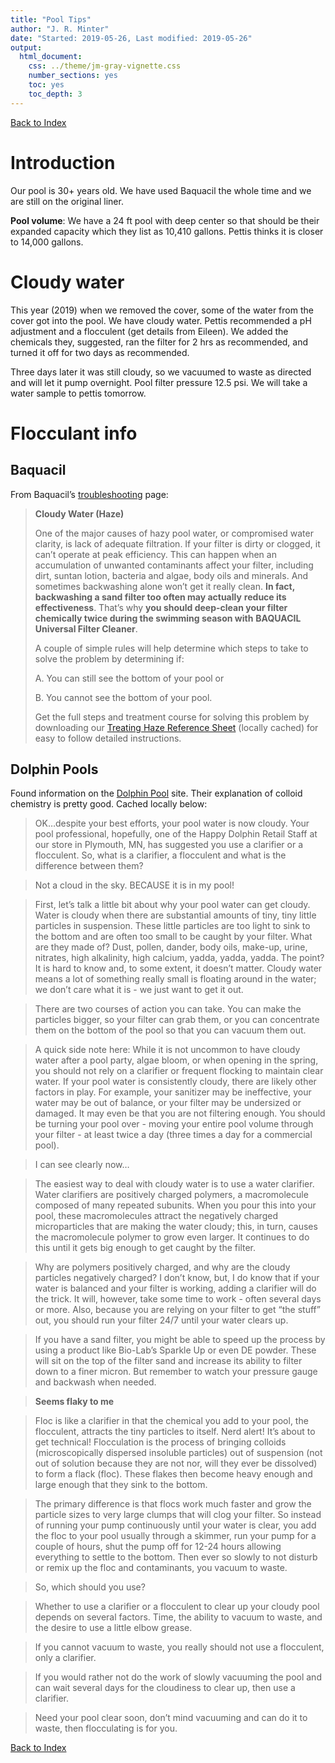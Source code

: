 ```yaml
---
title: "Pool Tips"
author: "J. R. Minter"
date: "Started: 2019-05-26, Last modified: 2019-05-26"
output:
  html_document:
    css: ../theme/jm-gray-vignette.css
    number_sections: yes
    toc: yes
    toc_depth: 3
---
```


[Back to Index](../README.html)

# Introduction

Our pool is 30+ years old. We have used Baquacil the whole time and we
are still on the original liner.

**Pool volume**: We have a 24 ft pool with deep center so that should be their
expanded capacity which they list as 10,410 gallons. Pettis thinks it is closer
to 14,000 gallons.

# Cloudy water

This year (2019) when we removed the cover, some of the water from the cover
got into the pool. We have cloudy water. Pettis recommended a pH adjustment
and a flocculent (get details from Eileen). We added the chemicals they,
suggested, ran the filter for 2 hrs as recommended, and turned it off for
two days as recommended. 

Three days later it was still cloudy, so we vacuumed to waste as directed and
will let it pump overnight. Pool filter pressure 12.5 psi. We will take a water
sample to pettis tomorrow.

# Flocculant info

## Baquacil

From Baquacil's
[troubleshooting](https://www.baquacil.com/troubleshooting/solution) page:

> **Cloudy Water (Haze)**
>
>
> One of the major causes of hazy pool water, or compromised water clarity,
> is lack of adequate filtration. If your filter is dirty or clogged, it can't
> operate at peak efficiency. This can happen when an accumulation of unwanted
> contaminants affect your filter, including dirt, suntan lotion, bacteria and
> algae, body oils and minerals. And sometimes backwashing alone won't get it
> really clean. **In fact, backwashing a sand filter too often may actually**
> **reduce its effectiveness**. That's why **you should deep-clean your filter**
> **chemically twice during the swimming season with**
> **BAQUACIL Universal Filter Cleaner**.
> 
> A couple of simple rules will help determine which steps to take to solve the
>problem by determining if:
>
> A. You can still see the bottom of your pool or
>
> B. You cannot see the bottom of your pool.
> 
> Get the full steps and treatment course for solving this problem by
> downloading our
> [Treating Haze Reference Sheet](pdf/Haze.pdf) (locally cached)
> for easy to follow detailed instructions.

## Dolphin Pools

Found information on the
[Dolphin Pool](https://www.dolphinpool-spa.com/index.php/pro-tip-blog/41-what-the-floc)
site. Their explanation of colloid chemistry is pretty good. Cached locally below:

> OK…despite your best efforts, your pool water is now cloudy. Your pool professional, hopefully, one of the Happy Dolphin Retail Staff at our store in Plymouth, MN, has suggested you use a clarifier or a flocculent. So, what is a clarifier, a flocculent and what is the difference between them?

> Not a cloud in the sky. BECAUSE it is in my pool!

> First, let’s talk a little bit about why your pool water can get cloudy. Water is cloudy when there are substantial amounts of tiny, tiny little particles in suspension. These little particles are too light to sink to the bottom and are often too small to be caught by your filter. What are they made of? Dust, pollen, dander, body oils, make-up, urine, nitrates, high alkalinity, high calcium, yadda, yadda, yadda. The point? It is hard to know and, to some extent, it doesn’t matter. Cloudy water means a lot of something really small is floating around in the water; we don’t care what it is - we just want to get it out.

> There are two courses of action you can take. You can make the particles bigger, so your filter can grab them, or you can concentrate them on the bottom of the pool so that you can vacuum them out.

> A quick side note here: While it is not uncommon to have cloudy water after a pool party, algae bloom, or when opening in the spring, you should not rely on a clarifier or frequent flocking to maintain clear water. If your pool water is consistently cloudy, there are likely other factors in play. For example, your sanitizer may be ineffective, your water may be out of balance, or your filter may be undersized or damaged. It may even be that you are not filtering enough. You should be turning your pool over - moving your entire pool volume through your filter - at least twice a day (three times a day for a commercial pool).

> I can see clearly now...

> The easiest way to deal with cloudy water is to use a water clarifier. Water clarifiers are positively charged polymers, a macromolecule composed of many repeated subunits. When you pour this into your pool, these macromolecules attract the negatively charged microparticles that are making the water cloudy; this, in turn, causes the macromolecule polymer to grow even larger. It continues to do this until it gets big enough to get caught by the filter.

> Why are polymers positively charged, and why are the cloudy particles negatively charged? I don’t know, but, I do know that if your water is balanced and your filter is working, adding a clarifier will do the trick. It will, however, take some time to work - often several days or more. Also, because you are relying on your filter to get “the stuff” out, you should run your filter 24/7 until your water clears up.

> If you have a sand filter, you might be able to speed up the process by using a product like Bio-Lab’s Sparkle Up or even DE powder. These will sit on the top of the filter sand and increase its ability to filter down to a finer micron. But remember to watch your pressure gauge and backwash when needed.

> **Seems flaky to me**

> Floc is like a clarifier in that the chemical you add to your pool, the flocculent, attracts the tiny particles to itself. Nerd alert! It’s about to get technical! Flocculation is the process of bringing colloids (microscopically dispersed insoluble particles) out of suspension (not out of solution because they are not nor, will they ever be dissolved) to form a flack (floc). These flakes then become heavy enough and large enough that they sink to the bottom.

> The primary difference is that flocs work much faster and grow the particle sizes to very large clumps that will clog your filter.  So instead of running your pump continuously until your water is clear, you add the floc to your pool usually through a skimmer, run your pump for a couple of hours, shut the pump off for 12-24 hours allowing everything to settle to the bottom. Then ever so slowly to not disturb or remix up the floc and contaminants, you vacuum to waste.

> So, which should you use?

> Whether to use a clarifier or a flocculent to clear up your cloudy pool depends on several factors. Time, the ability to vacuum to waste, and the desire to use a little elbow grease.

> If you cannot vacuum to waste, you really should not use a flocculent, only a clarifier.

> If you would rather not do the work of slowly vacuuming the pool and can wait several days for the cloudiness to clear up, then use a clarifier.

> Need your pool clear soon, don’t mind vacuuming and can do it to waste, then flocculating is for you.





[Back to Index](../README.html)